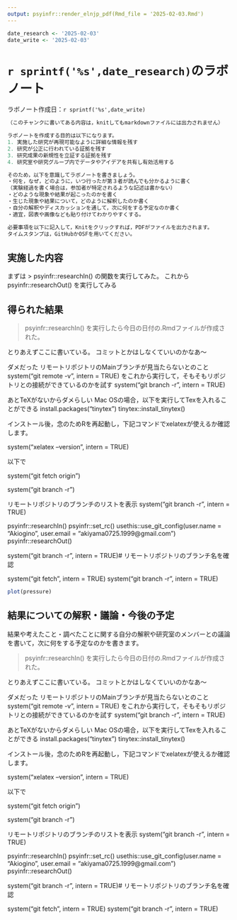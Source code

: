 ```yaml
---
output: psyinfr::render_elnjp_pdf(Rmd_file = '2025-02-03.Rmd')
---
```


```r
date_research <- '2025-02-03'
date_write <- '2025-02-03'
```

# `r sprintf('%s',date_research)`のラボノート

ラボノート作成日：`r sprintf('%s',date_write)`


```r
（このチャンクに書いてある内容は，knitしてもmarkdownファイルには出力されません）

ラボノートを作成する目的は以下になります。
1. 実施した研究が再現可能なように詳細な情報を残す
2. 研究が公正に行われている証拠を残す
3. 研究成果の新規性を立証する証拠を残す
4. 研究室や研究グループ内でデータやアイデアを共有し有効活用する

そのため，以下を意識してラボノートを書きましょう。
・何を，なぜ，どのように，いつ行ったが第３者が読んでも分かるように書く
（実験経過を書く場合は，参加者が特定されるような記述は書かない）
・どのような現象や結果が起こったのかを書く
・生じた現象や結果について，どのように解釈したのか書く
・自分の解釈やディスカッションを通して，次に何をする予定なのか書く
・適宜，図表や画像なども貼り付けてわかりやすくする。

必要事項を以下に記入して，Knitをクリックすれば，PDFがファイルを出力されます。
タイムスタンプは，GitHubかOSFを用いてください。
```

## 実施した内容

まずは
> psyinfr::researchIn()
の関数を実行してみた。
これから
psyinfr::researchOut()
を実行してみる

## 得られた結果

> psyinfr::researchIn()
を実行したら今日の日付の.Rmdファイルが作成された。

とりあえずここに書いている。
コミットとかはしなくていいのかなあ〜

ダメだった
リモートリポジトリのMainブランチが見当たらないとのこと
system("git remote -v", intern = TRUE)
をこれから実行して，そもそもリポジトリとの接続ができているのかを試す
system("git branch -r", intern = TRUE)

あとTeXがないからダメらしい
Mac OSの場合，以下を実行してTexを入れることができる
install.packages("tinytex")
tinytex::install_tinytex()

インストール後，念のためRを再起動し，下記コマンドでxelatexが使えるか確認します。

system("xelatex --version", intern = TRUE)

以下で

system("git fetch origin")

system("git branch -r")

リモートリポジトリのブランチのリストを表示
system("git branch -r", intern = TRUE)

psyinfr::researchIn()
psyinfr::set_rc()
usethis::use_git_config(user.name = "Akiogino", user.email = "akiyama0725.1999@gmail.com")
psyinfr::researchOut()


system("git branch -r", intern = TRUE)# リモートリポジトリのブランチ名を確認

system("git fetch", intern = TRUE)
system("git branch -r", intern = TRUE)


```r
plot(pressure)
```


## 結果についての解釈・議論・今後の予定

結果や考えたこと・調べたことに関する自分の解釈や研究室のメンバーとの議論を書いて，次に何をする予定なのかを書きます。

> psyinfr::researchIn()
を実行したら今日の日付の.Rmdファイルが作成された。

とりあえずここに書いている。
コミットとかはしなくていいのかなあ〜

ダメだった
リモートリポジトリのMainブランチが見当たらないとのこと
system("git remote -v", intern = TRUE)
をこれから実行して，そもそもリポジトリとの接続ができているのかを試す
system("git branch -r", intern = TRUE)

あとTeXがないからダメらしい
Mac OSの場合，以下を実行してTexを入れることができる
install.packages("tinytex")
tinytex::install_tinytex()

インストール後，念のためRを再起動し，下記コマンドでxelatexが使えるか確認します。

system("xelatex --version", intern = TRUE)

以下で

system("git fetch origin")

system("git branch -r")

リモートリポジトリのブランチのリストを表示
system("git branch -r", intern = TRUE)

psyinfr::researchIn()
psyinfr::set_rc()
usethis::use_git_config(user.name = "Akiogino", user.email = "akiyama0725.1999@gmail.com")
psyinfr::researchOut()


system("git branch -r", intern = TRUE)# リモートリポジトリのブランチ名を確認

system("git fetch", intern = TRUE)
system("git branch -r", intern = TRUE)
